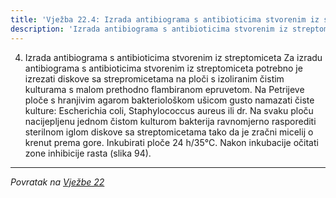 ```yaml
---
title: 'Vježba 22.4: Izrada antibiograma s antibioticima stvorenim iz streptomiceta'
description: 'Izrada antibiograma s antibioticima stvorenim iz streptomiceta'
---
```


4. Izrada antibiograma s antibioticima stvorenim iz streptomiceta
Za izradu antibiograma s antibioticima stvorenim iz streptomiceta potrebno 
 je izrezati diskove sa strepromicetama na ploči s izoliranim čistim 
 kulturama s malom prethodno flambiranom epruvetom. Na Petrijeve 
 ploče s hranjivim agarom bakteriološkom ušicom gusto namazati čiste 
kulture: Escherichia coli, Staphylococcus aureus ili dr. Na svaku ploču
nacijepljenu jednom čistom kulturom bakterija ravnomjerno rasporediti
sterilnom iglom diskove sa streptomicetama tako da je zračni micelij
o krenut prema gore. Inkubirati ploče 24 h/35°C. Nakon inkubacije očitati
zone inhibicije rasta (slika 94).

---

*Povratak na [Vježbe 22](/poglavlje-22/vjezbe-22)*


